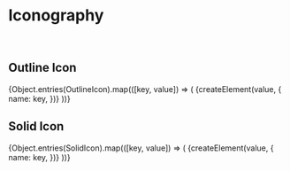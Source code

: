 


<Meta title="Token/Iconography" />

# Iconography

<br />

## Outline Icon

<IconGallery>
  {Object.entries(OutlineIcon).map(([key, value]) => (
    <IconItem name={key} key={key}>
      {createElement(value, {
        name: key,
      })}
    </IconItem>
  ))}
</IconGallery>

## Solid Icon

<IconGallery>
  {Object.entries(SolidIcon).map(([key, value]) => (
    <IconItem name={key} key={key}>
      {createElement(value, {
        name: key,
      })}
    </IconItem>
  ))}
</IconGallery>
